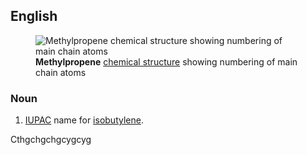 ==English==
[[File:Methylpropene.PNG|frame|right|'''Methylpropene''' [[chemical structure]] showing numbering of main chain atoms]]
===Noun===
{{en-noun|-}}

# {{organic compound}} [[IUPAC]] name for [[isobutylene]].
Cthgchgchgcygcyg